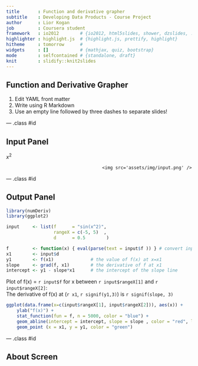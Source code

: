 ```yaml
---
title       : Function and derivative grapher 
subtitle    : Developing Data Products - Course Project
author      : Lior Kogan
job         : Coursera student
framework   : io2012        # {io2012, html5slides, shower, dzslides, ...}
highlighter : highlight.js  # {highlight.js, prettify, highlight}
hitheme     : tomorrow      # 
widgets     : []            # {mathjax, quiz, bootstrap}
mode        : selfcontained # {standalone, draft}
knit        : slidify::knit2slides
---
```


## Function and Derivative Grapher

1. Edit YAML front matter
2. Write using R Markdown
3. Use an empty line followed by three dashes to separate slides!

--- .class #id 

## Input Panel

$x^2$ 

<div style='text-align: right;'>
    <img src='assets/img/input.png' />
</div>

--- .class #id 

## Output Panel

```r
library(numDeriv)
library(ggplot2)

input     <- list(f      = "sin(x^2)",
                  rangeX = c(-5, 5)  ,
                  d      = 0.5        )

f         <- function(x) { eval(parse(text = input$f )) } # convert input from string to function
x1        <- input$d
y1        <- f(x1)              # the value of f(x) at x=x1
slope     <- grad(f, x1)        # the derivative of f at x1
intercept <- y1 - slope*x1      # the intercept of the slope line
```

Plot of f(x) = `r input$f` for x between `r input$rangeX[1]` and `r input$rangeX[2]`:   
The derivative of f(x) at (`r x1`, `r signif(y1,3)`) is `r signif(slope, 3)`   
```r
ggplot(data.frame(x=c(input$rangeX[1], input$rangeX[2])), aes(x)) + 
	ylab("f(x)") +
	stat_function(fun = f, n = 5000, color = "blue") + 
	geom_abline(intercept = intercept, slope = slope , color = "red", lwd = 1) +
	geom_point (x = x1, y = y1, color = "green")

```

--- .class #id 

## About Screen

